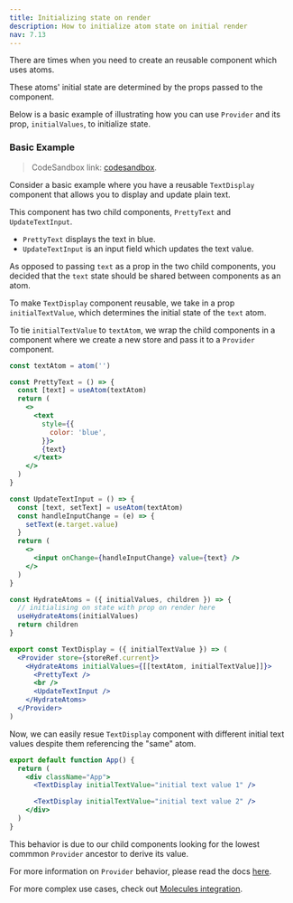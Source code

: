 ```yaml
---
title: Initializing state on render
description: How to initialize atom state on initial render
nav: 7.13
---
```


There are times when you need to create an reusable component which uses atoms.

These atoms' initial state are determined by the props passed to the component.

Below is a basic example of illustrating how you can use `Provider` and its prop, `initialValues`, to initialize state.

### Basic Example

> CodeSandbox link: [codesandbox](https://codesandbox.io/s/strange-tdd-gb1eo0?file=/src/App.js).

Consider a basic example where you have a reusable `TextDisplay` component that allows you to display and update plain text.

This component has two child components, `PrettyText` and `UpdateTextInput`.

- `PrettyText` displays the text in blue.
- `UpdateTextInput` is an input field which updates the text value.

As opposed to passing `text` as a prop in the two child components, you decided that the `text` state should be shared between components as an atom.

To make `TextDisplay` component reusable, we take in a prop `initialTextValue`, which determines the initial state of the `text` atom.

To tie `initialTextValue` to `textAtom`, we wrap the child components in a component where we create a new store and pass it to a `Provider` component.

```jsx
const textAtom = atom('')

const PrettyText = () => {
  const [text] = useAtom(textAtom)
  return (
    <>
      <text
        style={{
          color: 'blue',
        }}>
        {text}
      </text>
    </>
  )
}

const UpdateTextInput = () => {
  const [text, setText] = useAtom(textAtom)
  const handleInputChange = (e) => {
    setText(e.target.value)
  }
  return (
    <>
      <input onChange={handleInputChange} value={text} />
    </>
  )
}

const HydrateAtoms = ({ initialValues, children }) => {
  // initialising on state with prop on render here
  useHydrateAtoms(initialValues)
  return children
}

export const TextDisplay = ({ initialTextValue }) => (
  <Provider store={storeRef.current}>
    <HydrateAtoms initialValues={[[textAtom, initialTextValue]]}>
      <PrettyText />
      <br />
      <UpdateTextInput />
    </HydrateAtoms>
  </Provider>
)
```

Now, we can easily resue `TextDisplay` component with different initial text values despite them referencing the "same" atom.

```jsx
export default function App() {
  return (
    <div className="App">
      <TextDisplay initialTextValue="initial text value 1" />

      <TextDisplay initialTextValue="initial text value 2" />
    </div>
  )
}
```

This behavior is due to our child components looking for the lowest commmon `Provider` ancestor to derive its value.

For more information on `Provider` behavior, please read the docs [here](../core/provider.mdx).

For more complex use cases, check out [Molecules integration](../integrations/molecules.mdx).
